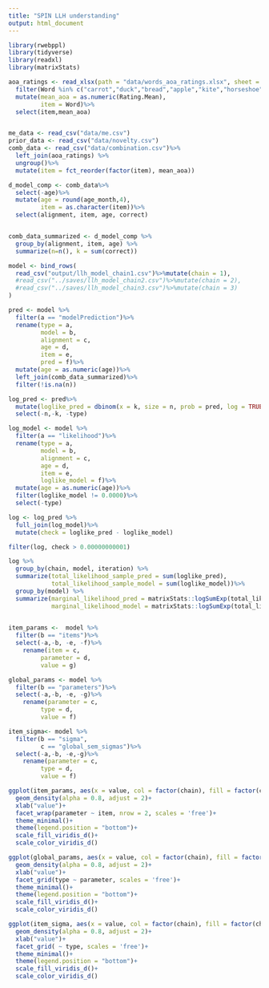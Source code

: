 ```yaml
---
title: "SPIN LLH understanding"
output: html_document
---
```


```r
library(rwebppl)
library(tidyverse)
library(readxl)
library(matrixStats)
```

```r
aoa_ratings <- read_xlsx(path = "data/words_aoa_ratings.xlsx", sheet = 1)%>%
  filter(Word %in% c("carrot","duck","bread","apple","kite","horseshoe","plug","garlic","barrel","eggplant","pawn","papaya"))%>%
  mutate(mean_aoa = as.numeric(Rating.Mean),
         item = Word)%>%
  select(item,mean_aoa)


me_data <- read_csv("data/me.csv")
prior_data <- read_csv("data/novelty.csv")
comb_data <- read_csv("data/combination.csv")%>%
  left_join(aoa_ratings) %>%
  ungroup()%>%
  mutate(item = fct_reorder(factor(item), mean_aoa))

d_model_comp <- comb_data%>%
  select(-age)%>%
  mutate(age = round(age_month,4),
         item = as.character(item))%>%
  select(alignment, item, age, correct)


comb_data_summarized <- d_model_comp %>% 
  group_by(alignment, item, age) %>% 
  summarize(n=n(), k = sum(correct))

```


```r
model <- bind_rows(
  read_csv("output/llh_model_chain1.csv")%>%mutate(chain = 1),
  #read_csv("../saves/llh_model_chain2.csv")%>%mutate(chain = 2),
  #read_csv("../saves/llh_model_chain3.csv")%>%mutate(chain = 3)
)
```
```r
pred <- model %>%
  filter(a == "modelPrediction")%>%
  rename(type = a,
         model = b, 
         alignment = c,
         age = d,
         item = e, 
         pred = f)%>%
  mutate(age = as.numeric(age))%>%
  left_join(comb_data_summarized)%>%
  filter(!is.na(n))

log_pred <- pred%>%
  mutate(loglike_pred = dbinom(x = k, size = n, prob = pred, log = TRUE))%>%
  select(-n,-k, -type)
```

```r
log_model <- model %>%
  filter(a == "likelihood")%>%
  rename(type = a,
         model = b, 
         alignment = c,
         age = d,
         item = e, 
         loglike_model = f)%>%
  mutate(age = as.numeric(age))%>%
  filter(loglike_model != 0.0000)%>%
  select(-type)
```

```r
log <- log_pred %>%
  full_join(log_model)%>%
  mutate(check = loglike_pred - loglike_model)

filter(log, check > 0.00000000001)
```

```r
log %>%
  group_by(chain, model, iteration) %>%
  summarize(total_likelihood_sample_pred = sum(loglike_pred),
            total_likelihood_sample_model = sum(loglike_model))%>%
  group_by(model) %>%
  summarize(marginal_likelihood_pred = matrixStats::logSumExp(total_likelihood_sample_pred),
            marginal_likelihood_model = matrixStats::logSumExp(total_likelihood_sample_model))
  
```


```r
item_params <-  model %>%
  filter(b == "items")%>%
  select(-a,-b, -e, -f)%>%
    rename(item = c,
         parameter = d,
         value = g)

global_params <- model %>%
  filter(b == "parameters")%>%
  select(-a,-b, -e, -g)%>%
    rename(parameter = c,
         type = d,
         value = f)

item_sigma<- model %>%
  filter(b == "sigma",
         c == "global_sem_sigmas")%>%
  select(-a,-b, -e,-g)%>%
    rename(parameter = c,
         type = d,
         value = f)

```

```r
ggplot(item_params, aes(x = value, col = factor(chain), fill = factor(chain)))+
  geom_density(alpha = 0.8, adjust = 2)+
  xlab("value")+
  facet_wrap(parameter ~ item, nrow = 2, scales = 'free')+
  theme_minimal()+
  theme(legend.position = "bottom")+
  scale_fill_viridis_d()+
  scale_color_viridis_d()
```

```r
ggplot(global_params, aes(x = value, col = factor(chain), fill = factor(chain)))+
  geom_density(alpha = 0.8, adjust = 2)+
  xlab("value")+
  facet_grid(type ~ parameter, scales = 'free')+
  theme_minimal()+
  theme(legend.position = "bottom")+
  scale_fill_viridis_d()+
  scale_color_viridis_d()
```


```r
ggplot(item_sigma, aes(x = value, col = factor(chain), fill = factor(chain)))+
  geom_density(alpha = 0.8, adjust = 2)+
  xlab("value")+
  facet_grid( ~ type, scales = 'free')+
  theme_minimal()+
  theme(legend.position = "bottom")+
  scale_fill_viridis_d()+
  scale_color_viridis_d()
```
